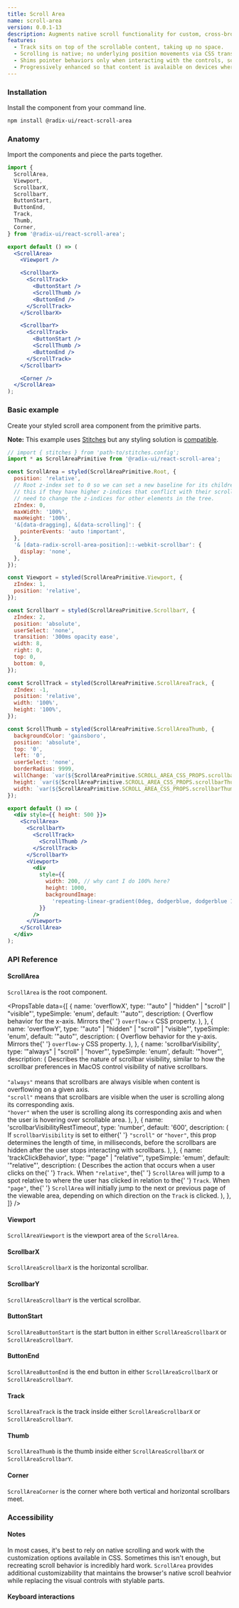```yaml
---
title: Scroll Area
name: scroll-area
version: 0.0.1-13
description: Augments native scroll functionality for custom, cross-browser styling.
features:
  - Track sits on top of the scrollable content, taking up no space.
  - Scrolling is native; no underlying position movements via CSS transformations.
  - Shims pointer behaviors only when interacting with the controls, so keyboard controls are unaffected.
  - Progressively enhanced so that content is avalaible on devices where custom controls aren't supported.
---
```


### Installation

Install the component from your command line.

```bash
npm install @radix-ui/react-scroll-area
```

### Anatomy

Import the components and piece the parts together.

```jsx
import {
  ScrollArea,
  Viewport,
  ScrollbarX,
  ScrollbarY,
  ButtonStart,
  ButtonEnd,
  Track,
  Thumb,
  Corner,
} from '@radix-ui/react-scroll-area';

export default () => (
  <ScrollArea>
    <Viewport />

    <ScrollbarX>
      <ScrollTrack>
        <ButtonStart />
        <ScrollThumb />
        <ButtonEnd />
      </ScrollTrack>
    </ScrollbarX>

    <ScrollbarY>
      <ScrollTrack>
        <ButtonStart />
        <ScrollThumb />
        <ButtonEnd />
      </ScrollTrack>
    </ScrollbarY>

    <Corner />
  </ScrollArea>
);
```

### Basic example

Create your styled scroll area component from the primitive parts.

**Note:** This example uses [Stitches](https://stitches.dev) but any styling solution is [compatible](../overview/styling).

```jsx live manual
// import { stitches } from 'path-to/stitches.config';
import * as ScrollAreaPrimitive from '@radix-ui/react-scroll-area';

const ScrollArea = styled(ScrollAreaPrimitive.Root, {
  position: 'relative',
  // Root z-index set to 0 so we can set a new baseline for its children Apps may need to override
  // this if they have higher z-indices that conflict with their scrollbars, but they should not
  // need to change the z-indices for other elements in the tree.
  zIndex: 0,
  maxWidth: '100%',
  maxHeight: '100%',
  '&[data-dragging], &[data-scrolling]': {
    pointerEvents: 'auto !important',
  },
  '& [data-radix-scroll-area-position]::-webkit-scrollbar': {
    display: 'none',
  },
});

const Viewport = styled(ScrollAreaPrimitive.Viewport, {
  zIndex: 1,
  position: 'relative',
});

const ScrollbarY = styled(ScrollAreaPrimitive.ScrollbarY, {
  zIndex: 2,
  position: 'absolute',
  userSelect: 'none',
  transition: '300ms opacity ease',
  width: 8,
  right: 0,
  top: 0,
  bottom: 0,
});

const ScrollTrack = styled(ScrollAreaPrimitive.ScrollAreaTrack, {
  zIndex: -1,
  position: 'relative',
  width: '100%',
  height: '100%',
});

const ScrollThumb = styled(ScrollAreaPrimitive.ScrollAreaThumb, {
  backgroundColor: 'gainsboro',
  position: 'absolute',
  top: '0',
  left: '0',
  userSelect: 'none',
  borderRadius: 9999,
  willChange: `var(${ScrollAreaPrimitive.SCROLL_AREA_CSS_PROPS.scrollbarThumbWillChange})`,
  height: `var(${ScrollAreaPrimitive.SCROLL_AREA_CSS_PROPS.scrollbarThumbHeight})`,
  width: `var(${ScrollAreaPrimitive.SCROLL_AREA_CSS_PROPS.scrollbarThumbWidth})`,
});

export default () => (
  <div style={{ height: 500 }}>
    <ScrollArea>
      <ScrollbarY>
        <ScrollTrack>
          <ScrollThumb />
        </ScrollTrack>
      </ScrollbarY>
      <Viewport>
        <div
          style={{
            width: 200, // why cant I do 100% here?
            height: 1000,
            backgroundImage:
              'repeating-linear-gradient(0deg, dodgerblue, dodgerblue 10px, transparent 10px, transparent 20px)',
          }}
        />
      </Viewport>
    </ScrollArea>
  </div>
);
```

### API Reference

#### ScrollArea

`ScrollArea` is the root component.

<PropsTable
  data={[
    {
      name: 'overflowX',
      type: '"auto" | "hidden" | "scroll" | "visible"',
      typeSimple: 'enum',
      default: '"auto"',
      description: (
        <span>
          Overflow behavior for the x-axis. Mirrors the{' '}
          <Code>overflow-x</Code> CSS property.
        </span>
      ),
    },
    {
      name: 'overflowY',
      type: '"auto" | "hidden" | "scroll" | "visible"',
      typeSimple: 'enum',
      default: '"auto"',
      description: (
        <span>
          Overflow behavior for the y-axis. Mirrors the{' '}
          <Code>overflow-y</Code> CSS property.
        </span>
      ),
    },
    {
      name: 'scrollbarVisibility',
      type: '"always" | "scroll" | "hover"',
      typeSimple: 'enum',
      default: '"hover"',
      description: (
        <span>
          Describes the nature of scrollbar visibility, similar to how
          the scrollbar preferences in MacOS control visibility of
          native scrollbars.
          <br />
          <br />
          <Code>"always"</Code> means that scrollbars are always visible
          when content is overflowing on a given axis.
          <br />
          <Code>"scroll"</Code> means that scrollbars are visible when
          the user is scrolling along its corresponding axis.
          <br />
          <Code>"hover"</Code> when the user is scrolling along its corresponding
          axis and when the user is hovering over scrollable area.
        </span>
      ),
    },
    {
      name: 'scrollbarVisibilityRestTimeout',
      type: 'number',
      default: '600',
      description: (
        <span>
          If <Code>scrollbarVisibility</Code> is set to either{' '}
          <Code>"scroll"</Code> or <Code>"hover"</Code>, this prop
          determines the length of time, in milliseconds, before the
          scrollbars are hidden after the user stops interacting with
          scrollbars.
        </span>
      ),
    },
    {
      name: 'trackClickBehavior',
      type: '"page" | "relative"',
      typeSimple: 'emum',
      default: '"relative"',
      description: (
        <span>
          Describes the action that occurs when a user clicks on the{' '}
          <Code>Track</Code>. When <Code>"relative"</Code>, the{' '}
          <Code>ScrollArea</Code> will jump to a spot relative to
          where the user has clicked in relation to the{' '}
          <Code>Track</Code>. When <Code>"page"</Code>, the{' '}
          <Code>ScrollArea</Code> will initially jump to the next or
          previous page of the viewable area, depending on which
          direction on the <Code>Track</Code> is clicked.
        </span>
      ),
    },
  ]}
/>

#### Viewport

`ScrollAreaViewport` is the viewport area of the `ScrollArea`.

#### ScrollbarX

`ScrollAreaScrollbarX` is the horizontal scrollbar.

#### ScrollbarY

`ScrollAreaScrollbarY` is the vertical scrollbar.

#### ButtonStart

`ScrollAreaButtonStart` is the start button in either `ScrollAreaScrollbarX` or `ScrollAreaScrollbarY`.

#### ButtonEnd

`ScrollAreaButtonEnd` is the end button in either `ScrollAreaScrollbarX` or `ScrollAreaScrollbarY`.

#### Track

`ScrollAreaTrack` is the track inside either `ScrollAreaScrollbarX` or `ScrollAreaScrollbarY`.

#### Thumb

`ScrollAreaThumb` is the thumb inside either `ScrollAreaScrollbarX` or `ScrollAreaScrollbarY`.

#### Corner

`ScrollAreaCorner` is the corner where both vertical and horizontal scrollbars meet.

### Accessibility

#### Notes

In most cases, it's best to rely on native scrolling and work with the customization options available in CSS. Sometimes this isn't enough, but recreating scroll behavior is incredibly hard work. `ScrollArea` provides additional customizability that maintains the browser's native scroll beahvior while replacing the visual controls with stylable parts.

#### Keyboard interactions
